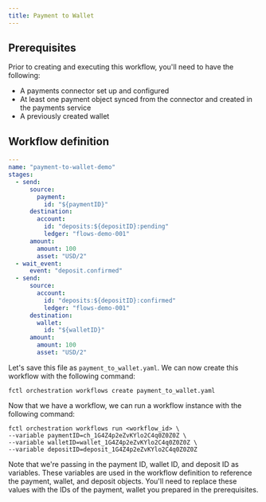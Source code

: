 ```yaml
---
title: Payment to Wallet
---
```


## Prerequisites

Prior to creating and executing this workflow, you'll need to have the following:

* A payments connector set up and configured
* At least one payment object synced from the connector and created in the payments service
* A previously created wallet

## Workflow definition

```yaml
---
name: "payment-to-wallet-demo"
stages:
  - send:
      source:
        payment:
          id: "${paymentID}"
      destination:
        account:
          id: "deposits:${depositID}:pending"
          ledger: "flows-demo-001"
      amount:
        amount: 100
        asset: "USD/2"
  - wait_event:
      event: "deposit.confirmed"
  - send:
      source:
        account:
          id: "deposits:${depositID}:confirmed"
          ledger: "flows-demo-001"
      destination:
        wallet:
          id: "${walletID}"
      amount:
        amount: 100
        asset: "USD/2"
```

Let's save this file as `payment_to_wallet.yaml`. We can now create this workflow with the following command:

```shell
fctl orchestration workflows create payment_to_wallet.yaml
```

Now that we have a workflow, we can run a workflow instance with the following command:
  
```shell
fctl orchestration workflows run <workflow_id> \
--variable paymentID=ch_1G4Z4p2eZvKYlo2C4q0Z0Z0Z \
--variable walletID=wallet_1G4Z4p2eZvKYlo2C4q0Z0Z0Z \
--variable depositID=deposit_1G4Z4p2eZvKYlo2C4q0Z0Z0Z
```

Note that we're passing in the payment ID, wallet ID, and deposit ID as variables. These variables are used in the workflow definition to reference the payment, wallet, and deposit objects. You'll need to replace these values with the IDs of the payment, wallet you prepared in the prerequisites.